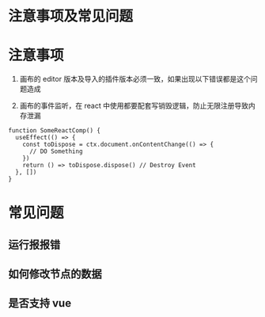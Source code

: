 # 注意事项及常见问题

# 注意事项

1. 画布的 editor 版本及导入的插件版本必须一致，如果出现以下错误都是这个问题造成


2. 画布的事件监听，在 react 中使用都要配套写销毁逻辑，防止无限注册导致内存泄漏

```tsx pure
function SomeReactComp() {
  useEffect(() => {
    const toDispose = ctx.document.onContentChange(() => {
      // DO Something
    })
    return () => toDispose.dispose() // Destroy Event
  }, [])
}
```



# 常见问题


## 运行报报错


## 如何修改节点的数据


## 是否支持 vue


##

